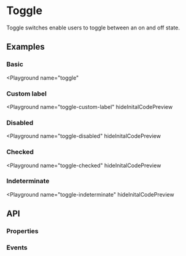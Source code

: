 

# Toggle

<!-- introduction start -->
Toggle switches enable users to toggle between an on and off state.
<!-- introduction end -->

## Examples

### Basic

<Playground
  name="toggle"
  >
</Playground>

### Custom label

<Playground
  name="toggle-custom-label"
  hideInitalCodePreview
  >
</Playground>

### Disabled

<Playground
  name="toggle-disabled"
  hideInitalCodePreview
  >
</Playground>

### Checked

<Playground
  name="toggle-checked"
  hideInitalCodePreview
  >
</Playground>

### Indeterminate

<Playground
name="toggle-indeterminate"
hideInitalCodePreview
>
</Playground>

## API

### Properties

<Props />

### Events

<Events />
